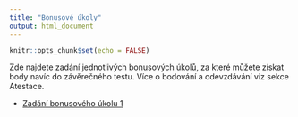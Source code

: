 ```yaml
---
title: "Bonusové úkoly"
output: html_document
---
```


```r
knitr::opts_chunk$set(echo = FALSE)
```

Zde najdete zadání jednotlivých bonusových úkolů, za které můžete získat body navíc do závěrečného testu. Více o bodování a odevzdávání viz sekce Atestace.

* [Zadání bonusového úkolu 1](https://ffuk-my.sharepoint.com/:b:/g/personal/mazaj7af_ff_cuni_cz/EbVDZ5wWgk9Ajn-wk578_4MBiXSdy0Vbb4zDN9KqCXM6tQ?e=Dgxm2p)